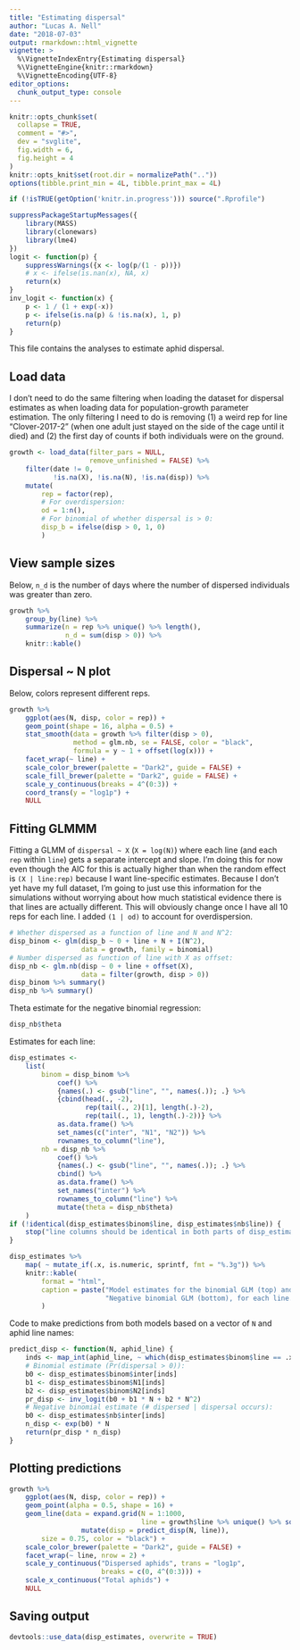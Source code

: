 ```yaml
---
title: "Estimating dispersal"
author: "Lucas A. Nell"
date: "2018-07-03"
output: rmarkdown::html_vignette
vignette: >
  %\VignetteIndexEntry{Estimating dispersal}
  %\VignetteEngine{knitr::rmarkdown}
  %\VignetteEncoding{UTF-8}
editor_options: 
  chunk_output_type: console
---
```


```r
knitr::opts_chunk$set(
  collapse = TRUE,
  comment = "#>",
  dev = "svglite", 
  fig.width = 6,
  fig.height = 4
)
knitr::opts_knit$set(root.dir = normalizePath(".."))
options(tibble.print_min = 4L, tibble.print_max = 4L)
```
```r
if (!isTRUE(getOption('knitr.in.progress'))) source(".Rprofile")
```

```r
suppressPackageStartupMessages({
    library(MASS)
    library(clonewars)
    library(lme4)
})
logit <- function(p) {
    suppressWarnings({x <- log(p/(1 - p))})
    # x <- ifelse(is.nan(x), NA, x)
    return(x)
}
inv_logit <- function(x) {
    p <- 1 / (1 + exp(-x))
    p <- ifelse(is.na(p) & !is.na(x), 1, p)
    return(p)
}
```


This file contains the analyses to estimate aphid dispersal.



## Load data

I don't need to do the same filtering when loading the dataset for dispersal estimates
as when loading data for population-growth parameter estimation.
The only filtering I need to do is removing (1) a weird rep for line "Clover-2017-2" (when
one adult just stayed on the side of the cage until it died)
and (2) the first day of counts if both individuals were on the ground.


```r
growth <- load_data(filter_pars = NULL,
                    remove_unfinished = FALSE) %>% 
    filter(date != 0,
           !is.na(X), !is.na(N), !is.na(disp)) %>% 
    mutate(
        rep = factor(rep),
        # For overdispersion:
        od = 1:n(),
        # For binomial of whether dispersal is > 0:
        disp_b = ifelse(disp > 0, 1, 0)
        )
```


## View sample sizes

Below, `n_d` is the number of days where the number of dispersed individuals was
greater than zero.

```r
growth %>% 
    group_by(line) %>% 
    summarize(n = rep %>% unique() %>% length(),
              n_d = sum(disp > 0)) %>% 
    knitr::kable()
```



## Dispersal ~ N plot

Below, colors represent different reps.


```r
growth %>%
    ggplot(aes(N, disp, color = rep)) +
    geom_point(shape = 16, alpha = 0.5) +
    stat_smooth(data = growth %>% filter(disp > 0),
                method = glm.nb, se = FALSE, color = "black",
                formula = y ~ 1 + offset(log(x))) +
    facet_wrap(~ line) +
    scale_color_brewer(palette = "Dark2", guide = FALSE) +
    scale_fill_brewer(palette = "Dark2", guide = FALSE) +
    scale_y_continuous(breaks = 4^(0:3)) +
    coord_trans(y = "log1p") +
    NULL
```


## Fitting GLMMM

Fitting a GLMM of `dispersal ~ X` (`X = log(N)`) where each line
(and each `rep` within `line`) gets a separate intercept and slope.
I'm doing this for now even though the AIC for this is actually higher
than when the random effect is `(X | line:rep)` because I want line-specific
estimates.
Because I don't yet have my full dataset, I'm going to just use this information
for the simulations without worrying about how much statistical evidence
there is that lines are actually different.
This will obviously change once I have all 10 reps for each line.
I added `(1 | od)` to account for overdispersion.


```r
# Whether dispersed as a function of line and N and N^2:
disp_binom <- glm(disp_b ~ 0 + line + N + I(N^2),
                  data = growth, family = binomial)
# Number dispersed as function of line with X as offset:
disp_nb <- glm.nb(disp ~ 0 + line + offset(X),
                  data = filter(growth, disp > 0))
disp_binom %>% summary()
disp_nb %>% summary()
```



Theta estimate for the negative binomial regression:

```r
disp_nb$theta
```


Estimates for each line:


```r
disp_estimates <-
    list(
        binom = disp_binom %>%
            coef() %>% 
            {names(.) <- gsub("line", "", names(.)); .} %>% 
            {cbind(head(., -2), 
                   rep(tail(., 2)[1], length(.)-2), 
                   rep(tail(., 1), length(.)-2))} %>% 
            as.data.frame() %>% 
            set_names(c("inter", "N1", "N2")) %>% 
            rownames_to_column("line"),
        nb = disp_nb %>% 
            coef() %>% 
            {names(.) <- gsub("line", "", names(.)); .} %>% 
            cbind() %>% 
            as.data.frame() %>% 
            set_names("inter") %>% 
            rownames_to_column("line") %>% 
            mutate(theta = disp_nb$theta)
    )
if (!identical(disp_estimates$binom$line, disp_estimates$nb$line)) {
    stop("line columns should be identical in both parts of disp_estimates list.")
}

disp_estimates %>% 
    map( ~ mutate_if(.x, is.numeric, sprintf, fmt = "%.3g")) %>% 
    knitr::kable(
        format = "html",
        caption = paste("Model estimates for the binomial GLM (top) and",
                        "Negative binomial GLM (bottom), for each line.")
        )
```




Code to make predictions from both models based on a vector of `N` and aphid line
names:

```r
predict_disp <- function(N, aphid_line) {
    inds <- map_int(aphid_line, ~ which(disp_estimates$binom$line == .x))
    # Binomial estimate (Pr(dispersal > 0)):
    b0 <- disp_estimates$binom$inter[inds]
    b1 <- disp_estimates$binom$N1[inds]
    b2 <- disp_estimates$binom$N2[inds]
    pr_disp <- inv_logit(b0 + b1 * N + b2 * N^2)
    # Negative binomial estimate (# dispersed | dispersal occurs):
    b0 <- disp_estimates$nb$inter[inds]
    n_disp <- exp(b0) * N
    return(pr_disp * n_disp)
}
```


## Plotting predictions

```r
growth %>% 
    ggplot(aes(N, disp, color = rep)) +
    geom_point(alpha = 0.5, shape = 16) +
    geom_line(data = expand.grid(N = 1:1000,
                                 line = growth$line %>% unique() %>% sort()) %>% 
                  mutate(disp = predict_disp(N, line)),
        size = 0.75, color = "black") +
    scale_color_brewer(palette = "Dark2", guide = FALSE) +
    facet_wrap(~ line, nrow = 2) +
    scale_y_continuous("Dispersed aphids", trans = "log1p",
                       breaks = c(0, 4^(0:3))) +
    scale_x_continuous("Total aphids") +
    NULL
```



## Saving output

```r
devtools::use_data(disp_estimates, overwrite = TRUE)
```


